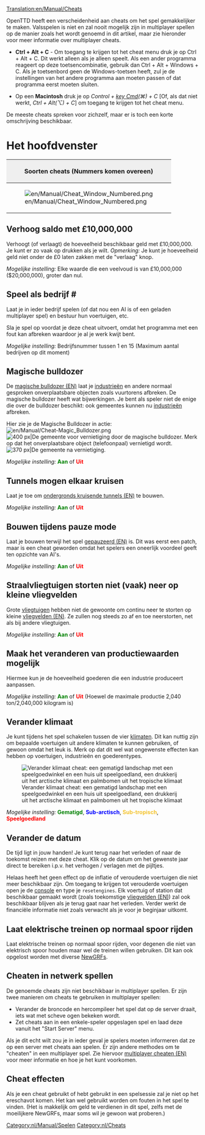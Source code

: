 [[Translation:en/Manual/Cheats]]
{{nl/Vertaling|en/Manual/Cheats|95}}
{{nl/Manual/Inhoudsopgave}}{{nl/Waarschuwing| Door het gebruik van cheats verraad je je collega-concurrenten. Houd in gedachten dat een dergelijke schande zal worden herinnerd voor de eeuwigheid (Dit betekent dat het gebruik van cheats zal worden vastgelegd in het opgeslagen spel).}}

OpenTTD heeft een verscheidenheid aan cheats om het spel gemakkelijker te maken. Valsspelen is niet en zal nooit mogelijk zijn in multiplayer spellen op de manier zoals het wordt genoemd in dit artikel, maar zie hieronder voor meer informatie over multiplayer cheats.

* '''Ctrl + Alt + C''' - Om toegang te krijgen tot het cheat menu druk je op Ctrl + Alt + C. Dit werkt alleen als je alleen speelt. Als een ander programma reageert op deze toetsencombinatie, gebruik dan Ctrl + Alt + Windows + C. Als je toetsenbord geen de Windows-toetsen heeft, zul je de instellingen van het andere programma aan moeten passen of dat programma eerst moeten sluiten.

* Op een '''Macintosh''' druk je op ''Control + [https://www.wikipedia.org/wiki/Command key Cmd](&#x2318;) + C'' [Of, als dat niet werkt, ''Ctrl + Alt(⌥) + C''] om toegang te krijgen tot het cheat menu.

De meeste cheats spreken voor zichzelf, maar er is toch een korte omschrijving beschikbaar.

=Het hoofdvenster=
{|border="2" cellspacing="4" cellpadding="3" rules="all" style="margin:1em 1em 1em 0; border:solid 1px #AAAAAA;"
!colspan="4" style="background:#efefef;"| Soorten cheats (Nummers komen overeen)
|-
| rowspan="10"|[[File:en/Manual/Cheat Window Numbered.png|frame|center]]
| style="background:#efefef;"|'''Type'''
|-
| [[nl/Manual/Cheats#verhoog-saldo-met-ps10000000|1. Verhoog saldo]]
|-
| [[nl/Manual/Cheats#speel-als-bedrijf|2. Speel als bedrijf]]
|-
| [[nl/Manual/Cheats#magische-bulldozer|3. Magische Bulldozer]]
|-
| [[nl/Manual/Cheats#tunnels-mogen-elkaar-kruisen|4. Tunnels kruisen]]
|-
| [[nl/Manual/Cheats#bouwen-tijdens-pauze-mode|5. Bouw in Pauze]]
|-
| [[nl/Manual/Cheats#straalvliegtuigen-storten-niet-vaak-neer-op-kleine-vliegvelden|6. Geen kleine vliegtuigen crash]]
|-
| [[nl/Manual/Cheats#maak-het-veranderen-van-productiewaarden-mogelijk|7. Verander productiewaarden]]
|-
| [[nl/Manual/Cheats#verander-klimaat|8. Verander klimaat]]
|-
| [[nl/Manual/Cheats#verander-de-datum|9. Verander datum]]
|}

==Verhoog saldo met £10,000,000==
Verhoogt (of verlaagt) de hoeveelheid beschikbaar geld met £10,000,000. Je kunt er zo vaak op drukken als je wilt. ''Opmerking:'' Je kunt je hoeveelheid geld niet onder de £0 laten zakken met de "verlaag" knop.

''Mogelijke instelling:'' Elke waarde die een veelvoud is van £10,000,000 ($20,000,000), groter dan nul.

==Speel als bedrijf #==
Laat je in ieder bedrijf spelen (of dat nou een AI is of een geladen multiplayer spel) en bestuur hun voertuigen, etc.

Sla je spel op voordat je deze cheat uitvoert, omdat het programma met een fout kan afbreken waardoor je al je werk kwijt bent.

''Mogelijke instelling:'' Bedrijfsnummer tussen 1 en 15 (Maximum aantal bedrijven op dit moment)

==Magische bulldozer==
De [[en/Archive/Manual/Magic bulldozer|magische bulldozer (EN)]] laat je [[nl/Manual/Industrie|industrieën]] en andere normaal gesproken onverplaatsbare objecten zoals vuurtorens afbreken. De magische bulldozer heeft wat bijwerkingen. Je bent als speler niet de enige die over de bulldozer beschikt: ook gemeentes kunnen nu [[nl/Manual/Industrie|industrieën]] afbreken.

Hier zie je de Magische Bulldozer in actie: [[File:en/Manual/Cheat-Magic Bulldozer.png]]
[[File:en/Manual/Town Before.png|thumb|left|400 px|De gemeente voor vernietiging door de magische bulldozer. Merk op dat het onverplaatsbare object (telefoonpaal) vernietigd wordt.]]
[[File:en/Manual/Town After.png|thumb|center|370 px|De gemeente na vernietiging.]]
{{en/-}}

''Mogelijke instelling:'' <span style="color:green">'''Aan'''</span> of <span style="color:red">'''Uit'''</span>

==Tunnels mogen elkaar kruisen==
Laat je toe om [[en/Archive/Manual/Crossing tunnels|ondergronds kruisende tunnels (EN)]] te bouwen.

''Mogelijke instelling:'' <span style="color:green">'''Aan'''</span> of <span style="color:red">'''Uit'''</span>

==Bouwen tijdens pauze mode==
{{en/Note|Dit is geen cheat in 1.1.0, maar een geavanceerde instelling beschikbaar in het [[nl/Archive/Manual/Settings/Geavanceerde instellingen|geavanceerde instellingen]] menu, welke je meer controle verschaft over wat er tijdens de pauze gebouwd mag worden.}}
Laat je bouwen terwijl het spel [[en/Archive/Manual/Settings/Build in pause|gepauzeerd (EN)]] is. Dit was eerst een patch, maar is een cheat geworden omdat het spelers een oneerlijk voordeel geeft ten opzichte van AI's.

''Mogelijke instelling:'' <span style="color:green">'''Aan'''</span> of <span style="color:red">'''Uit'''</span>

==Straalvliegtuigen storten niet (vaak) neer op kleine vliegvelden==
Grote [[nl/Manual/Vliegtuigen|vliegtuigen]] hebben niet de gewoonte om continu neer te storten op kleine [[en/Manual/Airports|vliegvelden (EN)]]. Ze zullen nog steeds zo af en toe neerstorten, net als bij andere vliegtuigen.

''Mogelijke instelling:'' <span style="color:green">'''Aan'''</span> of <span style="color:red">'''Uit'''</span>

==Maak het veranderen van productiewaarden mogelijk==

Hiermee kun je de hoeveelheid goederen die een industrie produceert aanpassen.

''Mogelijke instelling:'' <span style="color:green">'''Aan'''</span> of <span style="color:red">'''Uit'''</span> (Hoewel de maximale productie 2,040 ton/2,040,000 kilogram is)

==Verander klimaat==
Je kunt tijdens het spel schakelen tussen de vier [[nl/Manual/Klimaat|klimaten]]. Dit kan nuttig zijn om bepaalde voertuigen uit andere klimaten te kunnen gebruiken, of gewoon omdat het leuk is. Merk op dat dit wel wat ongewenste effecten kan hebben op voertuigen, industrieën en goederentypes.

[[File:en/Manual/Switch climate.png|center|frame|Verander klimaat cheat: een gematigd landschap met een speelgoedwinkel en een huis uit speelgoedland, een drukkerij uit het arctische klimaat en palmbomen uit het tropische klimaat]]

''Mogelijke instelling:'' <span style="color:green">'''Gematigd'''</span>, <span style="color:blue">'''Sub-arctisch'''</span>, <span style="color:#f4c430">'''Sub-tropisch'''</span>, <span style="color:red">'''Speelgoedland'''</span>

==Verander de datum==
De tijd ligt in jouw handen! Je kunt terug naar het verleden of naar de toekomst reizen met deze cheat. Klik op de datum om het gewenste jaar direct te bereiken i.p.v. het verhogen / verlagen met de pijltjes.

Helaas heeft het geen effect op de inflatie of verouderde voertuigen die niet meer beschikbaar zijn. Om toegang te krijgen tot verouderde voertuigen open je de [[nl/Manual/Console|console]] en type je <code>resetengines</code>. Elk voertuig of station dat beschikbaar gemaakt wordt (zoals toekomstige [[en/Manual/Airports|vliegvelden (EN)]]) zal ook beschikbaar blijven als je terug gaat naar het verleden. Verder werkt de financiële informatie niet zoals verwacht als je voor je beginjaar uitkomt.

==Laat elektrische treinen op normaal spoor rijden==
{{en/Note|Dit is geen cheat in 0.7.0, maar een [[nl/Archive/Manual/Settings/Geavanceerde instellingen|geavanceerde instelling]] waarmee geëlektrificeerd spoor geheel uitgeschakeld wordt.}}
Laat elektrische treinen op normaal spoor rijden, voor degenen die niet van elektrisch spoor houden maar wel de treinen willen gebruiken. Dit kan ook opgelost worden met diverse [[nl/Manual/NewGRF|NewGRF]]s.

==Cheaten in netwerk spellen==
De genoemde cheats zijn niet beschikbaar in multiplayer spellen. Er zijn twee manieren om cheats te gebruiken in multiplayer spellen:
* Verander de broncode en hercompileer het spel dat op de server draait, iets wat met scheve ogen bekeken wordt.
* Zet cheats aan in een enkele-speler opgeslagen spel en laad deze vanuit het "Start Server" menu.

Als je dit echt wilt zou je in ieder geval je spelers moeten informeren dat ze op een server met cheats aan spelen. Er zijn andere methodes om te "cheaten" in een multiplayer  spel. Zie hiervoor [[en/Community/Multiplayer cheating|multiplayer cheaten (EN)]] voor meer informatie en hoe je het kunt voorkomen.

==Cheat effecten==
Als je een cheat gebruikt of hebt gebruikt in een spelsessie zal je niet op het ereschavot komen. Het kan wel gebruikt worden om fouten in het spel te vinden. (Het is makkelijk om geld te verdienen in dit spel, zelfs met de moeilijkere NewGRFs, maar soms wil je gewoon wat proberen.)

[[Category:nl/Manual/Spelen]]
[[Category:nl/Cheats]]